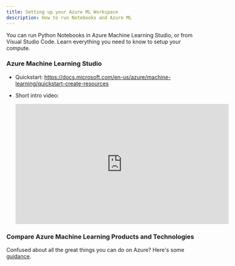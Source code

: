 ```yaml
---
title: Setting up your Azure ML Workspace
description: How to run Notebooks and Azure ML
---
```


You can run Python Notebooks in Azure Machine Learning Studio, or from Visual Studio Code.
Learn everything you need to know to setup your compute.

### Azure Machine Learning Studio

- Quickstart: https://docs.microsoft.com/en-us/azure/machine-learning/quickstart-create-resources

- Short intro video:
  <iframe
    width="560"
    height="315"
    src="https://www.youtube.com/embed/YoyJ00WSqVU"
    title="YouTube video player"
    frameborder="0"
    allow="accelerometer; autoplay; clipboard-write; encrypted-media; gyroscope; picture-in-picture"
    allowfullscreen
  ></iframe>

### Compare Azure Machine Learning Products and Technologies

Confused about all the great things you can do on Azure?
Here's some [guidance](https://docs.microsoft.com/en-us/azure/architecture/data-guide/technology-choices/data-science-and-machine-learning?context=azure%2Fmachine-learning%2Fcontext%2Fml-context).
